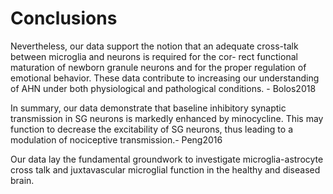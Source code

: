 # Conclusions

Nevertheless, our data support the notion that an adequate
cross-talk between microglia and neurons is required for the cor- rect functional maturation of newborn granule neurons and for the proper regulation of emotional behavior. These data contribute to increasing our understanding of AHN under both physiological and pathological conditions. - Bolos2018

In summary, our data demonstrate that baseline inhibitory synaptic transmission in SG neurons is markedly enhanced by minocycline. This may function to decrease the excitability of SG neurons, thus leading to a modulation of nociceptive transmission.- Peng2016

 Our data lay the fundamental groundwork to investigate microglia-astrocyte cross talk and juxtavascular microglial function in the healthy and diseased brain.